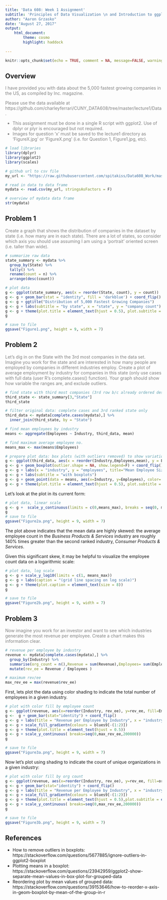 ```yaml
---
title: 'Data 608: Week 1 Assignment'
subtitle: 'Principles of Data Visualization \n and Introduction to ggplot2'
author: "Aaron Grzasko"
date: "August 27, 2017"
output: 
    html_document:
        theme: cosmo
        highlight: haddock
        
---
```


```r
knitr::opts_chunk$set(echo = TRUE, comment = NA, message=FALSE, warning=FALSE)
```

<style>
.question {color:gray;}
</style>

## Overview
<p class="question">I have provided you with data about the 5,000 fastest growing companies in the US, as compiled by Inc. magazine.</p>  
  
<p class="question">Please use the data available at https://github.com/charleyferrari/CUNY_DATA608/tree/master/lecture1/Data.</p>

<ul class = "question">
<li>This assignment must be done in a single R script with ggplot2. Use of dplyr or plyr is encouraged but not required.</li>
<li>Images for question 'x' must be saved to the lecture1 directory as 'FigureX.jpg' or 'FigureX.png' (i.e. for Question 1, Figure1.jpg, etc).</li>
</ul>


```r
# load libraries
library(dplyr)
library(ggplot2)
library(scales)

# github url to csv file
my_url <- "https://raw.githubusercontent.com/spitakiss/Data608_Work/master/Week1/inc5000_data.csv"

# read in data to data frame
mydata <- read.csv(my_url, stringsAsFactors = F)

# overview of mydata data frame
str(mydata)

```

## Problem 1
<p class="question">Create a graph that shows the distribution of companies in the dataset by state (i.e. how many are in each state). There are a lot of states, so consider which axis you should use assuming I am using a 'portrait' oriented screen (i.e. taller than wide).</p> 

```r
# summarize raw data
state_summary <- mydata %>%
  group_by(State) %>%
  tally() %>%
  rename(count = n) %>%
  arrange(desc(count))

# plot data
g <- ggplot(state_summary, aes(x = reorder(State, count), y = count)) 
g <- g + geom_bar(stat = "identity", fill = 'darkblue') + coord_flip() 
g <- g + ggtitle("Distribution of 5,000 Fastest Growing Companies")
g <- g + labs(subtitle = "by state", x = "state", y = "company count")
g <- g + theme(plot.title = element_text(hjust = 0.5), plot.subtitle = element_text(hjust = 0.5))
g

# save to file
ggsave("Figure1.png", height = 9, width = 7)
```
  
## Problem 2
<p class = "question">Let's dig in on the State with the 3rd most companies in the data set. Imagine you work for the state and are interested in how many people are employed by companies in different industries employ. Create a plot of average employment by industry for companies in this state (only use cases with full data (user R's complete.cases() function). Your graph should show how variable the ranges are, and exclude outliers.</p>  
```r
# find state with third most companies (3rd row b/c already ordered desc)
third_state <- state_summary[3,"State"]
third_state

# filter original data: complete cases and 3rd ranked state only   
third_data <- mydata[complete.cases(mydata),] %>%
  inner_join(third_state, by = "State")

# find mean employees by industry
means <- aggregate(Employees ~ Industry, third_data, mean)

# find maximum average employee no.
means_max <- max(means$Employees)

# prepare plot data: box plots (with outliers removed) to show variation; dots for mean EEs
g <- ggplot(third_data, aes(x = reorder(Industry,Employees,mean), y = Employees))
g <- g + geom_boxplot(outlier.shape = NA, show.legend=F) + coord_flip()
g <- g + labs(x = "industry", y = "employees", title="Mean Employee Size by Industry")
g <- g + labs(subtitle = "with boxplots")
g <- g + geom_point(data = means, aes(x=Industry, y=Employees), color='darkblue', size = 2)
g <- g + theme(plot.title = element_text(hjust = 0.5), plot.subtitle = element_text(hjust = 0.5))
```
Let's look at the plot in its current form:  
  
```r
# plot data, linear scale
g <- g +  scale_y_continuous(limits = c(0,means_max), breaks = seq(0, means_max, 200))
g
# save to file
ggsave("Figure2a.png", height = 9, width = 7)
```
  
The plot above indicates that the mean data are highly skewed: the average employee count in the *Business Products & Services* industry are roughly 140% times greater than the second ranked industry, *Consumer Products & Services*.    

Given this significant skew, it may be helpful to visualize the employee count data on a logarithmic scale:  
```r
# plot data, log scale
g <- g + scale_y_log10(limits = c(1, means_max))
g <- g + labs(caption = "(grid line spacing on log scale)")
g <- g + theme(plot.caption = element_text(size = 8))
g

# save to file
ggsave("Figure2b.png", height = 9, width = 7)
```

## Problem 3  
  
<p class="question">Now imagine you work for an investor and want to see which industries generate the most revenue per employee. Create a chart makes this information clear.</p>  
  

```r
# revenue per employee by industry
revenue <- mydata[complete.cases(mydata),] %>%
  group_by(Industry) %>%
  summarise(org_count = n(),Revenue = sum(Revenue),Employees= sum(Employees)) %>%
  mutate(rev_ee = Revenue / Employees )

# maximum rev/ee
max_rev_ee = max(revenue$rev_ee)
```

First, lets plot the data using color shading to indicate the total number of employees in a given industry.
```r
# plot with color fill by employee count
g <- ggplot(revenue, aes(x=reorder(Industry, rev_ee), y=rev_ee, fill=Employees))
g <-  g + geom_bar(stat="identity") + coord_flip()
g <- g + labs(title = "Revenue per Employee by Industry", x = "industry", y = "revenue per employee") 
g <- g + scale_fill_gradientn(colours = blues9[-(1:2)])
g <- g + theme(plot.title = element_text(hjust = 0.5))
g <- g + scale_y_continuous( breaks=seq(0,max_rev_ee,200000))
g

# save to file
ggsave("Figure3a.png", height = 9, width = 7)
```
  
Now let's plot using shading to indicate the count of unique organizations in a given industry:  

```r
# plot with color fill by org count
g <- ggplot(revenue, aes(x=reorder(Industry, rev_ee), y=rev_ee, fill=org_count))
g <- g + geom_bar(stat="identity") + coord_flip()
g <- g + labs(title = "Revenue per Employee by Industry", x = "industry", y = "revenue per employee") 
g <- g + scale_fill_gradientn(colours = blues9[-(1:2)])
g <- g + theme(plot.title = element_text(hjust = 0.5),plot.subtitle = element_text(hjust = 0.5))
g <- g + scale_y_continuous( breaks=seq(0,max_rev_ee,200000))
g

# save to file
ggsave("Figure3b.png", height = 9, width = 7)
```
  
## References  
  
* How to remove outliers in boxplots: https://stackoverflow.com/questions/5677885/ignore-outliers-in-ggplot2-boxplot
*  Plotting means in a boxplot: https://stackoverflow.com/questions/23942959/ggplot2-show-separate-mean-values-in-box-plot-for-grouped-data
* Reordering plot by mean values of grouped data: https://stackoverflow.com/questions/39153646/how-to-reorder-x-axis-in-geom-boxplot-by-mean-of-the-group-in-r

